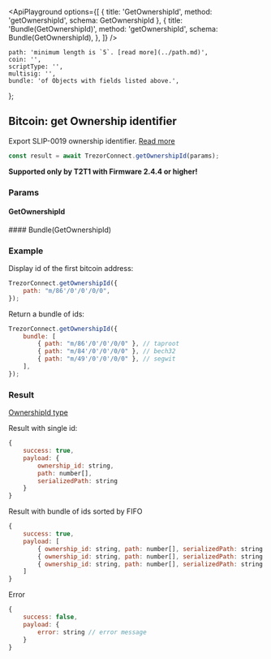 


<ApiPlayground
    options={[
        { title: 'GetOwnershipId', method: 'getOwnershipId', schema: GetOwnershipId },
        {
            title: 'Bundle(GetOwnershipId)',
            method: 'getOwnershipId',
            schema: Bundle(GetOwnershipId),
        },
    ]}
/>

    path: 'minimum length is `5`. [read more](../path.md)',
    coin: '',
    scriptType: '',
    multisig: '',
    bundle: 'of Objects with fields listed above.',
};

## Bitcoin: get Ownership identifier

Export SLIP-0019 ownership identifier. [Read more](https://github.com/satoshilabs/slips/blob/master/slip-0019.md#ownership-identifier)

```javascript
const result = await TrezorConnect.getOwnershipId(params);
```

<Callout type="info">**Supported only by T2T1 with Firmware 2.4.4 or higher!**</Callout>

### Params

#### GetOwnershipId

<ParamsTable schema={GetOwnershipId} descriptions={paramDescriptions} />
#### Bundle(GetOwnershipId)

<Param name="bundle" type="`Array` of Objects with above schema" />

### Example

Display id of the first bitcoin address:

```javascript
TrezorConnect.getOwnershipId({
    path: "m/86'/0'/0'/0/0",
});
```

Return a bundle of ids:

```javascript
TrezorConnect.getOwnershipId({
    bundle: [
        { path: "m/86'/0'/0'/0/0" }, // taproot
        { path: "m/84'/0'/0'/0/0" }, // bech32
        { path: "m/49'/0'/0'/0/0" }, // segwit
    ],
});
```

### Result

[OwnershipId type](https://github.com/trezor/trezor-suite/blob/develop/packages/connect/src/types/api/getOwnershipId.ts)

Result with single id:

```javascript
{
    success: true,
    payload: {
        ownership_id: string,
        path: number[],
        serializedPath: string
    }
}
```

Result with bundle of ids sorted by FIFO

```javascript
{
    success: true,
    payload: [
        { ownership_id: string, path: number[], serializedPath: string }, // taproot
        { ownership_id: string, path: number[], serializedPath: string }, // bech32
        { ownership_id: string, path: number[], serializedPath: string }  // segwit
    ]
}
```

Error

```javascript
{
    success: false,
    payload: {
        error: string // error message
    }
}
```
